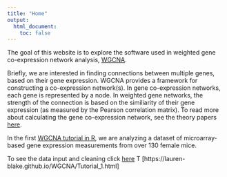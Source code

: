 ```yaml
---
title: "Home"
output:
  html_document:
    toc: false
---
```


The goal of this website is to explore the software used in weighted gene co-expression network analysis, [WGCNA](https://www.degruyter.com/downloadpdf/j/sagmb.2005.4.issue-1/sagmb.2005.4.1.1128/sagmb.2005.4.1.1128.pdf). 

Briefly, we are interested in finding connections between multiple genes, based on their gene expression. WGCNA provides a framework for constructing a co-expression network(s). In gene co-expression networks, each gene is represented by a node. In weighted gene networks, the strength of the connection is based on the similiarity of their gene expression (as measured by the Pearson correlation matrix). To read more about calculating the gene co-expression network, see the theory papers [here](https://labs.genetics.ucla.edu/horvath/CoexpressionNetwork/). 

In the first [WGCNA tutorial in R](https://labs.genetics.ucla.edu/horvath/CoexpressionNetwork/Rpackages/WGCNA/Tutorials/), we are analyzing a dataset of microarray-based gene expression measurements from over 130 female mice. 
    
To see the data input and cleaning click [here](./Tutorial_1.Rmd) T
[https://lauren-blake.github.io/WGCNA/Tutorial_1.html]


